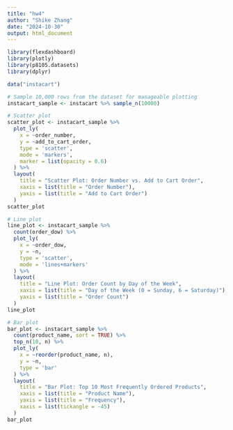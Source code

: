 ```yaml
---
title: "hw4"
author: "Shike Zhang"
date: "2024-10-30"
output: html_document
---
```


```r
library(flexdashboard)
library(plotly)
library(p8105.datasets)
library(dplyr)

data("instacart") 
```

```r
# Sample 10,000 rows from the dataset for manageable plotting
instacart_sample <- instacart %>% sample_n(10000)

```

```r
# Scatter plot
scatter_plot <- instacart_sample %>%
  plot_ly(
    x = ~order_number,
    y = ~add_to_cart_order,
    type = 'scatter',
    mode = 'markers',
    marker = list(opacity = 0.6)
  ) %>%
  layout(
    title = "Scatter Plot: Order Number vs. Add to Cart Order",
    xaxis = list(title = "Order Number"),
    yaxis = list(title = "Add to Cart Order")
  )
scatter_plot


```
```r
# Line plot
line_plot <- instacart_sample %>%
  count(order_dow) %>%
  plot_ly(
    x = ~order_dow,
    y = ~n,
    type = 'scatter',
    mode = 'lines+markers'
  ) %>%
  layout(
    title = "Line Plot: Order Count by Day of the Week",
    xaxis = list(title = "Day of the Week (0 = Sunday, 6 = Saturday)"),
    yaxis = list(title = "Order Count")
  )
line_plot

```
```r
# Bar plot
bar_plot <- instacart_sample %>%
  count(product_name, sort = TRUE) %>%
  top_n(10, n) %>%
  plot_ly(
    x = ~reorder(product_name, n),
    y = ~n,
    type = 'bar'
  ) %>%
  layout(
    title = "Bar Plot: Top 10 Most Frequently Ordered Products",
    xaxis = list(title = "Product Name"),
    yaxis = list(title = "Frequency"),
    xaxis = list(tickangle = -45)
  )
bar_plot

```

